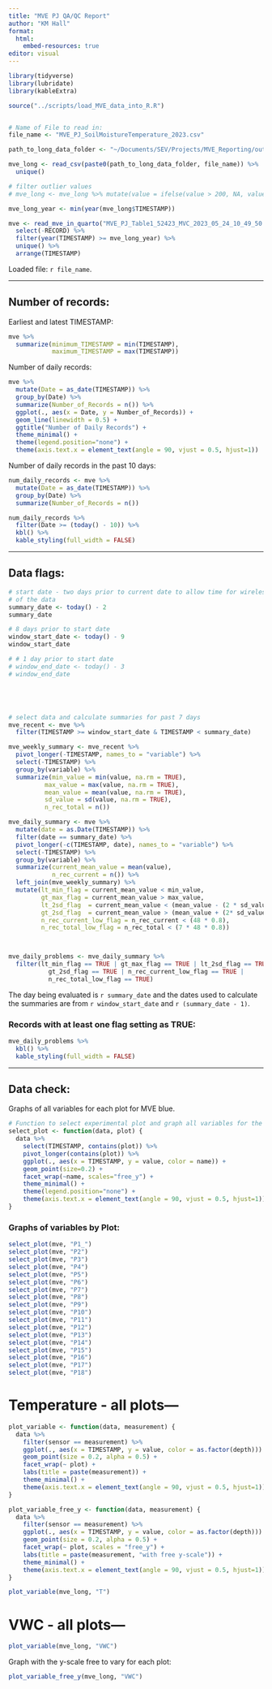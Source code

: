 ```yaml
---
title: "MVE PJ QA/QC Report"
author: "KM Hall"
format: 
  html: 
    embed-resources: true
editor: visual
---
```



```r
library(tidyverse)
library(lubridate)
library(kableExtra)

source("../scripts/load_MVE_data_into_R.R")


# Name of File to read in:
file_name <- "MVE_PJ_SoilMoistureTemperature_2023.csv"

path_to_long_data_folder <- "~/Documents/SEV/Projects/MVE_Reporting/output/"

mve_long <- read_csv(paste0(path_to_long_data_folder, file_name)) %>% 
  unique()

# filter outlier values
# mve_long <- mve_long %>% mutate(value = ifelse(value > 200, NA, value))

mve_long_year <- min(year(mve_long$TIMESTAMP))

mve <- read_mve_in_quarto("MVE_PJ_Table1_52423_MVC_2023_05_24_10_49_50.dat") %>% 
  select(-RECORD) %>% 
  filter(year(TIMESTAMP) >= mve_long_year) %>% 
  unique() %>% 
  arrange(TIMESTAMP)
```

Loaded file: `r file_name`.

------------------------------------------------------------------------

## Number of records:

Earliest and latest TIMESTAMP:

```r
mve %>% 
  summarize(minimum_TIMESTAMP = min(TIMESTAMP),
            maximum_TIMESTAMP = max(TIMESTAMP))
```

Number of daily records:

```r
mve %>% 
  mutate(Date = as_date(TIMESTAMP)) %>% 
  group_by(Date) %>% 
  summarize(Number_of_Records = n()) %>%
  ggplot(., aes(x = Date, y = Number_of_Records)) +
  geom_line(linewidth = 0.5) +
  ggtitle("Number of Daily Records") +
  theme_minimal() +
  theme(legend.position="none") +
  theme(axis.text.x = element_text(angle = 90, vjust = 0.5, hjust=1))
```

Number of daily records in the past 10 days:

```r
num_daily_records <- mve %>% 
  mutate(Date = as_date(TIMESTAMP)) %>% 
  group_by(Date) %>% 
  summarize(Number_of_Records = n())

num_daily_records %>% 
  filter(Date >= (today() - 10)) %>% 
  kbl() %>% 
  kable_styling(full_width = FALSE)
```

------------------------------------------------------------------------

## Data flags:

```r
# start date - two days prior to current date to allow time for wireless transmission
# of the data
summary_date <- today() - 2
summary_date

# 8 days prior to start date
window_start_date <- today() - 9
window_start_date

# # 1 day prior to start date
# window_end_date <- today() - 3
# window_end_date





# select data and calculate summaries for past 7 days
mve_recent <- mve %>% 
  filter(TIMESTAMP >= window_start_date & TIMESTAMP < summary_date)

mve_weekly_summary <- mve_recent %>% 
  pivot_longer(-TIMESTAMP, names_to = "variable") %>% 
  select(-TIMESTAMP) %>% 
  group_by(variable) %>% 
  summarize(min_value = min(value, na.rm = TRUE),
          max_value = max(value, na.rm = TRUE),
          mean_value = mean(value, na.rm = TRUE),
          sd_value = sd(value, na.rm = TRUE),
          n_rec_total = n())

mve_daily_summary <- mve %>% 
  mutate(date = as.Date(TIMESTAMP)) %>% 
  filter(date == summary_date) %>% 
  pivot_longer(-c(TIMESTAMP, date), names_to = "variable") %>% 
  select(-TIMESTAMP) %>% 
  group_by(variable) %>% 
  summarize(current_mean_value = mean(value),
            n_rec_current = n()) %>% 
  left_join(mve_weekly_summary) %>% 
  mutate(lt_min_flag = current_mean_value < min_value,
         gt_max_flag = current_mean_value > max_value,
         lt_2sd_flag  = current_mean_value < (mean_value - (2 * sd_value)),
         gt_2sd_flag  = current_mean_value > (mean_value + (2* sd_value)),
         n_rec_current_low_flag = n_rec_current < (48 * 0.8),
         n_rec_total_low_flag = n_rec_total < (7 * 48 * 0.8))



mve_daily_problems <- mve_daily_summary %>% 
  filter(lt_min_flag == TRUE | gt_max_flag == TRUE | lt_2sd_flag == TRUE |
           gt_2sd_flag == TRUE | n_rec_current_low_flag == TRUE | 
           n_rec_total_low_flag == TRUE)


```

The day being evaluated is `r summary_date` and the dates used to calculate the summaries are from `r window_start_date` and `r (summary_date - 1)`.

### Records with at least one flag setting as TRUE:

```r
mve_daily_problems %>% 
  kbl() %>% 
  kable_styling(full_width = FALSE)
```

------------------------------------------------------------------------

## Data check:

Graphs of all variables for each plot for MVE blue.

```r
# Function to select experimental plot and graph all variables for the given plot
select_plot <- function(data, plot) {
  data %>% 
    select(TIMESTAMP, contains(plot)) %>% 
    pivot_longer(contains(plot)) %>% 
    ggplot(., aes(x = TIMESTAMP, y = value, color = name)) +
    geom_point(size=0.2) +
    facet_wrap(~name, scales="free_y") +
    theme_minimal() +
    theme(legend.position="none") +
    theme(axis.text.x = element_text(angle = 90, vjust = 0.5, hjust=1))
}
```

### Graphs of variables by Plot:

```r
select_plot(mve, "P1_")
select_plot(mve, "P2")
select_plot(mve, "P3")
select_plot(mve, "P4")
select_plot(mve, "P5")
select_plot(mve, "P6")
select_plot(mve, "P7")
select_plot(mve, "P8")
select_plot(mve, "P9")
select_plot(mve, "P10")
select_plot(mve, "P11")
select_plot(mve, "P12")
select_plot(mve, "P13")
select_plot(mve, "P14")
select_plot(mve, "P15")
select_plot(mve, "P16")
select_plot(mve, "P17")
select_plot(mve, "P18")

```

# Temperature - all plots---

```r
plot_variable <- function(data, measurement) {
  data %>% 
    filter(sensor == measurement) %>% 
    ggplot(., aes(x = TIMESTAMP, y = value, color = as.factor(depth))) +
    geom_point(size = 0.2, alpha = 0.5) +
    facet_wrap(~ plot) +
    labs(title = paste(measurement)) +
    theme_minimal() +
    theme(axis.text.x = element_text(angle = 90, vjust = 0.5, hjust=1))
}

plot_variable_free_y <- function(data, measurement) {
  data %>% 
    filter(sensor == measurement) %>% 
    ggplot(., aes(x = TIMESTAMP, y = value, color = as.factor(depth))) +
    geom_point(size = 0.2, alpha = 0.5) +
    facet_wrap(~ plot, scales = "free_y") +
    labs(title = paste(measurement, "with free y-scale")) +
    theme_minimal() +
    theme(axis.text.x = element_text(angle = 90, vjust = 0.5, hjust=1))
}
```

```r
plot_variable(mve_long, "T")
```

# VWC - all plots---

```r
plot_variable(mve_long, "VWC")
```

Graph with the y-scale free to vary for each plot:

```r
plot_variable_free_y(mve_long, "VWC")
```
